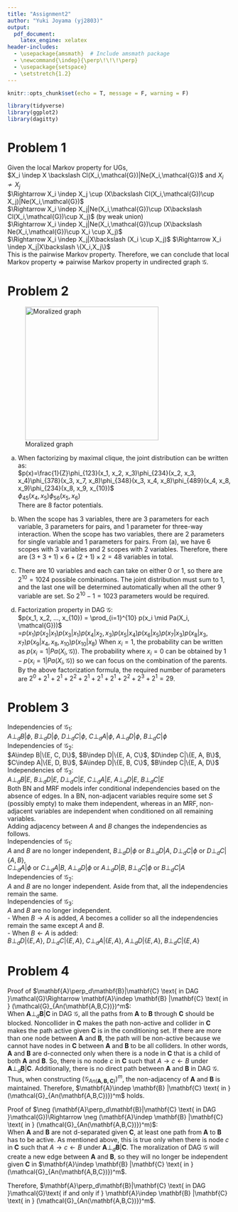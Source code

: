 ```yaml
---
title: "Assignment2"
author: "Yuki Joyama (yj2803)"
output: 
  pdf_document:
    latex_engine: xelatex
header-includes:
  - \usepackage{amsmath}  # Include amsmath package
  - \newcommand{\indep}{\perp\!\!\!\perp}
  - \usepackage{setspace}
  - \setstretch{1.2}
---
```


```r
knitr::opts_chunk$set(echo = T, message = F, warning = F)

library(tidyverse)
library(ggplot2)
library(dagitty)
```

# Problem 1
Given the local Markov property for UGs,  
$X_i \indep X \backslash Cl(X_i,\mathcal{G})|Ne(X_i,\mathcal{G})$ and $X_i\not\sim X_j$  
$\Rightarrow X_i \indep X_j \cup (X\backslash Cl(X_i,\mathcal{G})\cup X_j)|Ne(X_i,\mathcal{G})$  
$\Rightarrow X_i \indep X_j|Ne(X_i,\mathcal{G})\cup (X\backslash Cl(X_i,\mathcal{G})\cup X_j)$ (by weak union)  
$\Rightarrow X_i \indep X_j|Ne(X_i,\mathcal{G})\cup (X\backslash Ne(X_i,\mathcal{G})\cup X_i \cup X_j)$  
$\Rightarrow X_i \indep X_j|X\backslash (X_i \cup X_j)$  $\Rightarrow X_i \indep X_j|X\backslash \{X_i,X_j\}$  
This is the pairwise Markov property. Therefore, we can conclude that local Markov property $\Rightarrow$ pairwise Markov property in undirected graph $\mathcal{G}$.

# Problem 2
![Moralized graph](hw2_p2.png){width=300px}  

(a) When factorizing by maximal clique, the joint distribution can be written as:    
$p(x)=\frac{1}{Z}\phi_{123}(x_1, x_2, x_3)\phi_{234}(x_2, x_3, x_4)\phi_{378}(x_3, x_7, x_8)\phi_{348}(x_3, x_4, x_8)\phi_{489}(x_4, x_8, x_9)\phi_{234}(x_8, x_9, x_{10})$  
$\phi_{45}(x_4, x_5)\phi_{56}(x_5, x_6)$  
There are 8 factor potentials. 

(b) When the scope has 3 variables, there are 3 parameters for each variable, 3 parameters for pairs, and 1 parameter for three-way interaction. When the scope has two variables, there are 2 parameters for single variable and 1 parameters for pairs. From (a), we have 6 scopes with 3 variables and 2 scopes with 2 variables. Therefore, there are $(3+3+1)\times6+(2+1)\times2=48$ variables in total.

(c) There are 10 variables and each can take on either 0 or 1, so there are $2^{10}=1024$ possible combinations. The joint distribution must sum to 1, and the last one will be determined automatically when all the other 9 variable are set. So $2^{10}-1=1023$ parameters would be required.   

(d) Factorization property in DAG $\mathcal{G}$:    
$p(x_1, x_2, ..., x_{10}) = \prod_{i=1}^{10} p(x_i \mid Pa(X_i, \mathcal{G}))$  
=$p(x_1)p(x_2|x_1)p(x_3|x_1)p(x_4|x_2, x_3)p(x_5|x_4)p(x_6|x_5)p(x_7|x_3)p(x_8|x_3,x_7)p(x_9|x_4,x_8,x_{10})p(x_{10}|x_8)$
When $x_i=1$, the probability can be written as $p(x_i=1|Pa(X_i,\mathcal{G}))$. The probability where $x_i=0$ can be obtained by $1-p(x_i=1|Pa(X_i,\mathcal{G}))$ so we can focus on the combination of the parents. 
By the above factorization formula, the required number of parameters are $2^0+2^1+2^1+2^2+2^1+2^1+2^1+2^2+2^3+2^1=29$.

# Problem 3
Independencies of $\mathcal{G}_1$:   
$A\perp _d B|\phi$, $B\perp _d D|\phi$, $D\perp _d C|\phi$, $C\perp _d A|\phi$, $A\perp _d D|\phi$, $B\perp _d C|\phi$   
Independencies of $\mathcal{G}_2$:  
$A\indep B|\{E, C, D\}$, $B\indep D|\{E, A, C\}$, $D\indep C|\{E, A, B\}$, $C\indep A|\{E, D, B\}$, $A\indep D|\{E, B, C\}$, $B\indep C|\{E, A, D\}$   
Independencies of $\mathcal{G}_3$:  
$A\perp _d B|E$, $B\perp _d D|E$, $D\perp _d C|E$, $C\perp _d A|E$, $A\perp _d D|E$, $B\perp _d C|E$  
Both BN and MRF models infer conditional independencies based on the absence of edges. In a BN, non-adjacent variables require some set $S$ (possibly empty) to make them independent, whereas in an MRF, non-adjacent variables are independent when conditioned on all remaining variables.   
Adding adjacency between $A$ and $B$ changes the independencies as follows.  
Independencies of $\mathcal{G}_1$:   
$A$ and $B$ are no longer independent, $B\perp _d D|\phi\text{ or }B\perp _d D|A$, $D\perp _d C|\phi\text{ or }D\perp _d C|\{A,B\}$,  
$C\perp _d A|\phi\text{ or }C\perp _d A|B$, $A\perp _d D|\phi\text{ or }A\perp _d D|B$, $B\perp _d C|\phi\text{ or }B\perp _d C|A$   
Independencies of $\mathcal{G}_2$:  
$A$ and $B$ are no longer independent. Aside from that, all the independencies remain the same.     
Independencies of $\mathcal{G}_3$:  
$A$ and $B$ are no longer independent.  
- When $B\rightarrow A$ is added, $A$ becomes a collider so all the independencies remain the same except $A$ and $B$.  
- When $B\leftarrow A$ is added:  
$B\perp _d D|\{E,A\}$, $D\perp _d C|\{E,A\}$, $C\perp _d A|\{E,A\}$, $A\perp _d D|\{E,A\}$, $B\perp _d C|\{E,A\}$ 

# Problem 4
Proof of $\mathbf{A}\perp_d\mathbf{B}|\mathbf{C} \text{ in DAG }\mathcal{G}\Rightarrow \mathbf{A}\indep \mathbf{B} |\mathbf{C} \text{ in } (\mathcal{G}_{An(\mathbf{A,B,C})})^m$:  
When $\mathbf{A}\perp_d\mathbf{B}|\mathbf{C} \text{ in DAG }\mathcal{G}$, all the paths from $\mathbf{A}$ to $\mathbf{B}$ through $\mathbf{C}$ should be blocked.    Noncollider in $\mathbf{C}$ makes the path non-active and collider in $\mathbf{C}$ makes the path active given $\mathbf{C}$ is in the conditioning set. If there are more than one node between $\mathbf{A}$ and $\mathbf{B}$, the path will be non-active because we cannot have nodes in $\mathbf{C}$ between $\mathbf{A}$ and $\mathbf{B}$ to be all colliders. In other words, $\mathbf{A}$ and $\mathbf{B}$ are d-connected only when there is a node in $\mathbf{C}$ that is a child of both $\mathbf{A}$ and $\mathbf{B}$. So, there is no node $c$ in $\mathbf{C}$ such that $A\rightarrow c \leftarrow B$ under $\mathbf{A}\perp_d\mathbf{B}|\mathbf{C}$. Additionally, there is no direct path between $\mathbf{A}$ and $\mathbf{B}$ in DAG $\mathcal{G}$. Thus, when constructing $(\mathcal{G}_{An(\mathbf{A,B,C})})^m$, the non-adjacency of $\mathbf{A}$ and $\mathbf{B}$ is maintained. Therefore, $\mathbf{A}\indep \mathbf{B} |\mathbf{C} \text{ in } (\mathcal{G}_{An(\mathbf{A,B,C})})^m$ holds.    

Proof of $\neg (\mathbf{A}\perp_d\mathbf{B}|\mathbf{C} \text{ in DAG }\mathcal{G})\Rightarrow \neg (\mathbf{A}\indep \mathbf{B} |\mathbf{C} \text{ in } (\mathcal{G}_{An(\mathbf{A,B,C})})^m)$:   
When $\mathbf{A}$ and $\mathbf{B}$ are not d-separated given $\mathbf{C}$, at least one path from $\mathbf{A}$ to $\mathbf{B}$ has to be active. As mentioned above, this is true only when there is node $c$ in $\mathbf{C}$ such that $A\rightarrow c \leftarrow B$ under $\mathbf{A}\perp_d\mathbf{B}|\mathbf{C}$. The moralization of DAG $\mathcal{G}$ will create a new edge between $\mathbf{A}$ and $\mathbf{B}$, so they will no longer be independent given $\mathbf{C}$ in $\mathbf{A}\indep \mathbf{B} |\mathbf{C} \text{ in } (\mathcal{G}_{An(\mathbf{A,B,C})})^m$.

Therefore, $\mathbf{A}\perp_d\mathbf{B}|\mathbf{C} \text{ in DAG }\mathcal{G}\text{ if and only if } \mathbf{A}\indep \mathbf{B} |\mathbf{C} \text{ in } (\mathcal{G}_{An(\mathbf{A,B,C})})^m$. 




